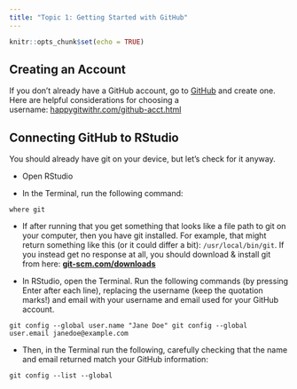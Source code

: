 ```yaml
---
title: "Topic 1: Getting Started with GitHub"
---
```


```r
knitr::opts_chunk$set(echo = TRUE)
```

## Creating an Account

If you don't already have a GitHub account, go to [GitHub](https://github.com/join) and create one. Here are helpful considerations for choosing a username: [happygitwithr.com/github-acct.html](https://happygitwithr.com/github-acct.html)

## Connecting GitHub to RStudio

You should already have git on your device, but let's check for it anyway.

-   Open RStudio

-   In the Terminal, run the following command:

```         
where git
```

-   If after running that you get something that looks like a file path to git on your computer, then you have git installed. For example, that might return something like this (or it could differ a bit): `/usr/local/bin/git`. If you instead get no response at all, you should download & install git from here: [**git-scm.com/downloads**](https://git-scm.com/downloads)

<!-- -->

-   In RStudio, open the Terminal. Run the following commands (by pressing Enter after each line), replacing the username (keep the quotation marks!) and email with your username and email used for your GitHub account.

```         
git config --global user.name "Jane Doe" git config --global user.email janedoe@example.com
```

-   Then, in the Terminal run the following, carefully checking that the name and email returned match your GitHub information:

```         
git config --list --global
```
